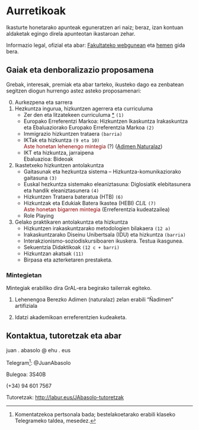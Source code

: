 # Aurretikoak {.unnumbered}

Ikasturte honetarako apunteak eguneratzen ari naiz; beraz, izan kontuan aldaketak egingo direla apunteotan ikastaroan zehar.

Informazio legal, ofizial eta abar: [Fakultateko webgunean](https://www.ehu.eus/eu/web/bilboko-hezkuntza-fakultatea/graduak/lehen-hezkuntza) eta [hemen](https://www.ehu.eus/eu/web/graduak/haur-hezkuntzako-gradua-bizkaia/kreditu-eta-irakasgaiak?redirect=consultaAsignatura&anyo-academico=20250&ciclo=X&curso=4&asignatura=27574) gida bera.

## Gaiak eta denboralizazio proposamena

Grebak, interesak, premiak eta abar tarteko, ikusteko dago ea zenbatean segitzen diogun hurrengo astez asteko proposamenari:

0.  Aurkezpena eta sarrera
1.  Hezkuntza ingurua, hizkuntzen agerrera eta curriculuma
    -   Zer den eta litzatekeen curriculuma [\*](../diapoak/00-Aurkezpena-25.html) `(1)`
    -   Europako Erreferentzi Markoa: Hizkuntzen Ikaskuntza Irakaskuntza eta Ebaluaziorako Europako Erreferentzia Markoa `(2)`
    -   Immigrazio hizkuntzen trataera `(barria)`
    -   IKTak eta hizkuntza `(9 eta 10)`\
        [Aste honetan lehenengo mintegia]{style="color: darkred"} (?) ([Adimen Naturalaz](../diapoak/M01-25_adimen_naturala.html)) <!--# ** -->
    -   IKT eta hizkuntza, jarraipena\
        Ebaluazioa: Bideoak
2.  Ikastetxeko hizkuntzen antolakuntza
    -   Gaitasunak eta hezkuntza sistema – Hizkuntza-komunikaziorako gaitasuna `(3)`
    -   Euskal hezkuntza sistemako eleaniztasuna: Diglosiatik elebitasunera eta handik eleaniztasunera `(4)`
    -   Hizkuntzen Trataera bateratua (HTB) `(6)`
    -   Hizkuntzak eta Edukiak Batera Ikastea (HEBI) *CLIL* `(7)`\
        [Aste honetan bigarren mintegia]{style="color: darkred"} (Erreferentzia kudeatzailea)
    -   Role Playing
3.  Gelako praktikaren antolakuntza eta hizkuntza
    -   Hizkuntzen irakaskuntzarako metodologien bilakaera `(12 a)`
    -   Irakaskuntzarako Diseinu Unibertsala (IDU) eta hizkuntza `(barria)`
    -   Interakzionismo-soziodiskursiboaren ikuskera. Testua ikasgunea.
    -   Sekuentzia Didaktikoak `(12 c + barri)`
    -   Hizkuntzan akatsak `(11)`
    -   Birpasa eta azterketaren prestaketa.

### Mintegietan

Mintegiak erabiliko dira GrAL-era begirako tailerrak egiteko.

1.  Lehenengoa Berezko Adimen (naturalaz) zelan erabili "Ñadimen" artifiziala

2.  Idatzi akademikoan erreferentzien kudeaketa.

## Kontaktua, tutoretzak eta abar

[ ](mailto:juan.abasolo@ehu.eus){.bi-envelope} juan . abasolo \@ ehu . eus

[ ](http://t.me/JuanAbasolo){.bi-telegram} Telegram[^index-1]: \@JuanAbasolo

[^index-1]: Komentatzekoa pertsonala bada; bestelakoetarako erabili klaseko Telegrameko taldea, mesedez.

[ ](){.bi-building} Bulegoa: 3S40B

[ ](tel:+34946017567){.bi-telephone} (+34) 94 601 7567

[ ](https://labur.eus/JAbasolo-tutoretzak){.bi-clock} Tutoretzak: <http://labur.eus/JAbasolo-tutoretzak>
